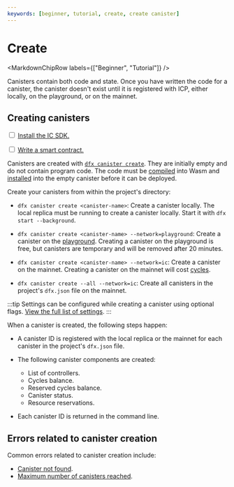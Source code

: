 ```yaml
---
keywords: [beginner, tutorial, create, create canister]
---
```



# Create

<MarkdownChipRow labels={["Beginner", "Tutorial"]} />



Canisters contain both code and state. Once you have written the code for a <GlossaryTooltip>canister</GlossaryTooltip>, the canister doesn't exist until it is registered with ICP, either locally, on the playground, or on the mainnet.

## Creating canisters

<Tabs>
<TabItem value="prereq" label="Prerequisites" default>

<input type="checkbox"/> <a href="/docs/current/building-dapps/getting-started/install">Install the IC SDK.</a>
<div>
</div>
<input type="checkbox"/> <a href="/docs/current/developer-docs/smart-contracts/write/overview">Write a smart contract.</a>

</TabItem>
</Tabs>

Canisters are created with [`dfx canister create`](/docs/current/building-dapps/developer-tools/dfx/dfx-canister#dfx-canister-create). They are initially empty and do not contain program code. The code must be [compiled](/docs/current/developer-docs/smart-contracts/compile) into Wasm and [installed](/docs/current/developer-docs/smart-contracts/install) into the empty canister before it can be deployed.

Create your canisters from within the project's directory:

- `dfx canister create <canister-name>`: Create a canister locally. The local replica must be running to create a canister locally. Start it with `dfx start --background`.

- `dfx canister create <canister-name> --network=playground`: Create a canister on the [playground](/docs/current/developer-docs/smart-contracts/deploy/overview#testnets). Creating a canister on the playground is free, but canisters are temporary and will be removed after 20 minutes.

- `dfx canister create <canister-name> --network=ic`: Create a canister on the mainnet. Creating a canister on the mainnet will cost [cycles](/docs/current/developer-education/developer-concepts/gas-cost).

- `dfx canister create --all --network=ic`: Create all canisters in the project's `dfx.json` file on the mainnet.

:::tip
Settings can be configured while creating a canister using optional flags. [View the full list of settings](/docs/current/building-dapps/developer-tools/dfx/dfx-canister#dfx-canister-create).
:::

When a canister is created, the following steps happen:

- A canister ID is registered with the local replica or the mainnet for each canister in the project's `dfx.json` file.

- The following canister components are created:
  - List of controllers.
  - Cycles balance.
  - Reserved cycles balance.
  - Canister status.
  - Resource reservations.

- Each canister ID is returned in the command line.

## Errors related to canister creation

Common errors related to canister creation include:

- [Canister not found](/docs/current/developer-education/message-execution/execution-errors#canister-not-found).
- [Maximum number of canisters reached](/docs/current/developer-education/message-execution/execution-errors#maximum-number-of-canisters-reached).
